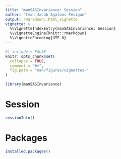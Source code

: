 ```yaml
---
title: "manSASInvariance: Session"
author: "Ivan Jacob Agaloos Pesigan"
output: rmarkdown::html_vignette
vignette: >
  %\VignetteIndexEntry{manSASInvariance: Session}
  %\VignetteEngine{knitr::rmarkdown}
  %\VignetteEncoding{UTF-8}
---
```


```r
#| include = FALSE
knitr::opts_chunk$set(
  collapse = TRUE,
  comment = "#>",
  fig.path = "man/figures/vignettes-"
)
```

```r
library(manSASInvariance)
```

# Session

```r
sessionInfo()
```

# Packages

```r
installed.packages()
```

